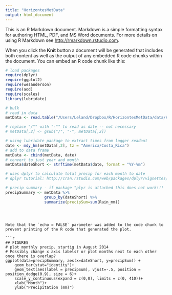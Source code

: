 ```yaml
---
title: "HorizontesMetData"
output: html_document 
---
```


This is an R Markdown document. Markdown is a simple formatting syntax for authoring HTML, PDF, and MS Word documents. For more details on using R Markdown see <http://rmarkdown.rstudio.com>.

When you click the **Knit** button a document will be generated that includes both content as well as the output of any embedded R code chunks within the document. You can embed an R code chunk like this:

```r
# load packages
require(dplyr)
require(ggplot2)
require(wesanderson)
require(aod)
require(scales)
library(lubridate)
```



```r
# bulk 
# read in data
metData <- read.table("/Users/Leland/Dropbox/R/HorizontesMetData/data/Horizontes_MET_ALL.csv", header=TRUE, sep=",")

# replace "/"" with "-"" to read as date -- not necessary
# metData[,2] <- gsub("/", "-", metData[,2])

# using lubridate package to extract times from logger readout
date <- mdy_hm(metData[,2], tz = "America/Costa_Rica")
# add to data frame
metData <- cbind(metData, date)
# convert to just year and month
metData$dateShort <- strftime(metData$date, format = "%Y-%m")

```


```r

# uses dplyr to calculate total precip for each month to date
# dplyr tutorial: http://cran.rstudio.com/web/packages/dplyr/vignettes/introduction.htm

# precip summary - if package "plyr is attached this does not work!!!
precipSummary <- metData %>% 
                 group_by(dateShort) %>% 
                 summarize(precipSum=sum(Rain_mm))
                              



```


```

Note that the `echo = FALSE` parameter was added to the code chunk to prevent printing of the R code that generated the plot.

```r
## FIGURES
# plot monthly precip. startig in August 2014
# Possibly change x axis labels? or plot months next to each other once there is overlap?
ggplot(data=precipSummary, aes(x=dateShort, y=precipSum)) +
    geom_bar(stat="identity")+
    geom_text(aes(label = precipSum), vjust=-.5, position = position_dodge(0.9), size = 6)+
    scale_y_continuous(expand = c(0,0), limits = c(0, 410))+
    xlab("Month")+
    ylab("Precipitation (mm)")

```

